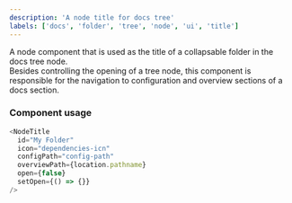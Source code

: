 ```yaml
---
description: 'A node title for docs tree'
labels: ['docs', 'folder', 'tree', 'node', 'ui', 'title']
---
```



A node component that is used as the title of a collapsable folder in the docs tree node.  
Besides controlling the opening of a tree node, this component is responsible for the navigation to configuration and overview sections of a docs section.

### Component usage

```js live
<NodeTitle
  id="My Folder"
  icon="dependencies-icn"
  configPath="config-path"
  overviewPath={location.pathname}
  open={false}
  setOpen={() => {}}
/>
```
